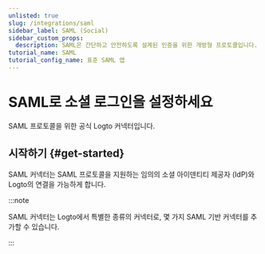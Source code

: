 ```yaml
---
unlisted: true
slug: /integrations/saml
sidebar_label: SAML (Social)
sidebar_custom_props:
  description: SAML은 간단하고 안전하도록 설계된 인증을 위한 개방형 프로토콜입니다.
tutorial_name: SAML
tutorial_config_name: 표준 SAML 앱
---
```




# SAML로 소셜 로그인을 설정하세요

SAML 프로토콜을 위한 공식 Logto 커넥터입니다.

<GuideTip />

## 시작하기 \{#get-started}

SAML 커넥터는 SAML 프로토콜을 지원하는 임의의 소셜 아이덴티티 제공자 (IdP)와 Logto의 연결을 가능하게 합니다.

:::note

SAML 커넥터는 Logto에서 특별한 종류의 커넥터로, 몇 가지 SAML 기반 커넥터를 추가할 수 있습니다.

:::

<Integration />
